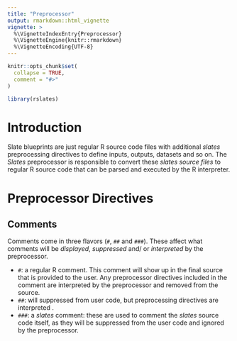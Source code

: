 ```yaml
---
title: "Preprocessor"
output: rmarkdown::html_vignette
vignette: >
  %\VignetteIndexEntry{Preprocessor}
  %\VignetteEngine{knitr::rmarkdown}
  %\VignetteEncoding{UTF-8}
---
```


```r
knitr::opts_chunk$set(
  collapse = TRUE,
  comment = "#>"
)

library(rslates)
```


# Introduction

Slate blueprints are just regular R source code files with additional *slates* preprocessing directives to define inputs, outputs, datasets and so on. The *Slates* preprocessor is responsible to convert these *slates source files* to regular R source code that can be parsed and executed by the R interpreter.

# Preprocessor Directives



## Comments

Comments come in three flavors (`#`, `##` and `###`). These affect what comments will be *displayed*, *suppressed* and/ or *interpreted* by the preprocessor.

* `#`: a regular R comment. This comment will show up in the final source that is provided to the user. Any preprocessor directives included in the comment are interpreted by the preprocessor and removed from the source.
* `##`: will suppressed from user code, but preprocessing directives are interpreted .
* `###`: a *slates* comment: these are used to comment the *slates* source code itself, as they will be suppressed from the user code and ignored by the preprocessor.

